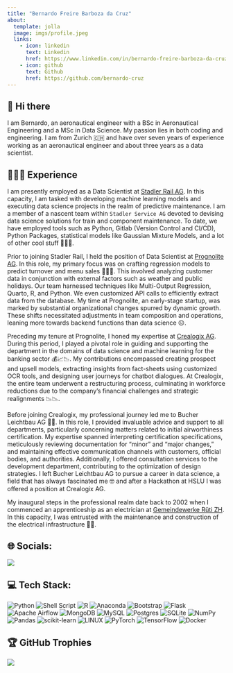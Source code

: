 ```yaml
---
title: "Bernardo Freire Barboza da Cruz"
about:
  template: jolla
  image: imgs/profile.jpeg
  links:
    - icon: linkedin
      text: Linkedin
      href: https://www.linkedin.com/in/bernardo-freire-barboza-da-cruz/
    - icon: github
      text: Github
      href: https://github.com/bernardo-cruz
---
```

## 👋 Hi there 
I am Bernardo, an aeronautical engineer with a BSc in Aeronautical Engineering and a MSc in Data Science. My passion lies in both coding and engineering. I am from Zurich 🇨🇭 and have over seven years of experience working as an aeronautical engineer and about three years as a data scientist.

## 👨🏽‍💻 Experience  
I am presently employed as a Data Scientist at [Stadler Rail AG](https://www.stadlerrail.com/de/). In this capacity, I am tasked with developing machine learning models and executing data science projects in the realm of predictive maintenance. I am a member of a nascent team within `Stadler Service AG` devoted to devising data science solutions for train and component maintenance. To date, we have employed tools such as Python, Gitlab (Version Control and CI/CD), Python Packages, statistical models like Gaussian Mixture Models, and a lot of other cool stuff 🚂🚂🚂.

Prior to joining Stadler Rail, I held the position of Data Scientist at [Prognolite AG](https://www.prognolite.com/). In this role, my primary focus was on crafting regression models to predict turnover and menu sales 🍔🍕🍝. This involved analyzing customer data in conjunction with external factors such as weather and public holidays. Our team harnessed techniques like Multi-Output Regression, Quarto, R, and Python. We even customized API calls to efficiently extract data from the database. My time at Prognolite, an early-stage startup, was marked by substantial organizational changes spurred by dynamic growth. These shifts necessitated adjustments in team composition and operations, leaning more towards backend functions than data science 😐.

Preceding my tenure at Prognolite, I honed my expertise at [Crealogix AG](https://crealogix.com/en). During this period, I played a pivotal role in guiding and supporting the department in the domains of data science and machine learning for the banking sector 💰📈📉. My contributions encompassed creating prospect and upsell models, extracting insights from fact-sheets using customized OCR tools, and designing user journeys for chatbot dialogues. At Crealogix, the entire team underwent a restructuring process, culminating in workforce reductions due to the company's financial challenges and strategic realignments 📉📉.

Before joining Crealogix, my professional journey led me to Bucher Leichtbau AG 🛫🛬. In this role, I provided invaluable advice and support to all departments, particularly concerning matters related to initial airworthiness certification. My expertise spanned interpreting certification specifications, meticulously reviewing documentation for "minor" and "major changes," and maintaining effective communication channels with customers, official bodies, and authorities. Additionally, I offered consultation services to the development department, contributing to the optimization of design strategies. I left Bucher Leichtbau AG to pursue a career in data science, a field that has always fascinated me 🤓 and after a Hackathon at HSLU I was offered a position at Crealogix AG.

My inaugural steps in the professional realm date back to 2002 when I commenced an apprenticeship as an electrician at [Gemeindewerke Rüti ZH](https://www.gwrueti.ch/). In this capacity, I was entrusted with the maintenance and construction of the electrical infrastructure 🔌💡.

## 🌐 Socials:

[![](https://img.shields.io/badge/LinkedIn-%230077B5.svg?logo=linkedin&logoColor=white)](https://www.linkedin.com/in/bernardo-freire-barboza-da-cruz/)

## 💻 Tech Stack:

![Python](https://img.shields.io/badge/python-3670A0?style=for-the-badge&logo=python&logoColor=ffdd54) 
![Shell Script](https://img.shields.io/badge/shell_script-%23121011.svg?style=for-the-badge&logo=gnu-bash&logoColor=white) 
![R](https://img.shields.io/badge/r-%23276DC3.svg?style=for-the-badge&logo=r&logoColor=white) 
![Anaconda](https://img.shields.io/badge/Anaconda-%2344A833.svg?style=for-the-badge&logo=anaconda&logoColor=white) 
![Bootstrap](https://img.shields.io/badge/bootstrap-%23563D7C.svg?style=for-the-badge&logo=bootstrap&logoColor=white) 
![Flask](https://img.shields.io/badge/flask-%23000.svg?style=for-the-badge&logo=flask&logoColor=white) 
![Apache Airflow](https://img.shields.io/badge/Apache%20Airflow-017CEE?style=for-the-badge&logo=Apache%20Airflow&logoColor=white) 
![MongoDB](https://img.shields.io/badge/MongoDB-%234ea94b.svg?style=for-the-badge&logo=mongodb&logoColor=white) 
![MySQL](https://img.shields.io/badge/mysql-%2300f.svg?style=for-the-badge&logo=mysql&logoColor=white) 
![Postgres](https://img.shields.io/badge/postgres-%23316192.svg?style=for-the-badge&logo=postgresql&logoColor=white) 
![SQLite](https://img.shields.io/badge/sqlite-%2307405e.svg?style=for-the-badge&logo=sqlite&logoColor=white) 
![NumPy](https://img.shields.io/badge/numpy-%23013243.svg?style=for-the-badge&logo=numpy&logoColor=white) 
![Pandas](https://img.shields.io/badge/pandas-%23150458.svg?style=for-the-badge&logo=pandas&logoColor=white) 
![scikit-learn](https://img.shields.io/badge/scikit--learn-%23F7931E.svg?style=for-the-badge&logo=scikit-learn&logoColor=white) 
![LINUX](https://img.shields.io/badge/Linux-FCC624?style=for-the-badge&logo=linux&logoColor=black) 
![PyTorch](https://img.shields.io/badge/PyTorch-%23EE4C2C.svg?style=for-the-badge&logo=PyTorch&logoColor=white) 
![TensorFlow](https://img.shields.io/badge/TensorFlow-%23FF6F00.svg?style=for-the-badge&logo=TensorFlow&logoColor=white) 
![Docker](https://img.shields.io/badge/docker-%230db7ed.svg?style=for-the-badge&logo=docker&logoColor=white)

## 🏆 GitHub Trophies

![](https://github-profile-trophy.vercel.app/?username=bernardo-cruz&theme=chalk&no-frame=false&no-bg=true&margin-w=4)

<!--
**bernardo-cruz/bernardo-cruz** is a ✨ _special_ ✨ repository because its `README.md` (this file) appears on your GitHub profile.

Here are some ideas to get you started:

- 🔭 I’m currently working on ...
- 🌱 I’m currently learning ...
- 👯 I’m looking to collaborate on ...
- 🤔 I’m looking for help with ...
- 💬 Ask me about ...
- 📫 How to reach me: ...
- 😄 Pronouns: ...
- ⚡ Fun fact: ...
-->

